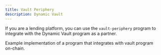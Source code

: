 ```yaml
---
title: Vault Periphery
description: Dynamic Vault
---
```


If you are a lending platform, you can use the `vault-periphery` program to integrate with the Dynamic Vault program as a partner.

<CardGroup cols={1}>
  <Card title="Vault Periphery Examples" icon="code" iconType="solid" href="https://github.com/MeteoraAg/vault-periphery">
    Example implementation of a program that integrates with vault program on-chain.
  </Card>
</CardGroup>
